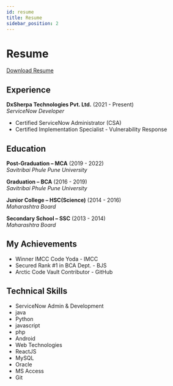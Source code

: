 ```yaml
---
id: resume
title: Resume
sidebar_position: 2
---
```


# Resume
[Download Resume](https://kaustubhk24.netlify.app/Downloads/Kaustubh-Kulkarni.pdf)

## Experience

**DxSherpa Technologies Pvt. Ltd.** (2021 - Present)  
_ServiceNow Developer_

- Certified ServiceNow Administrator (CSA)
- Certified Implementation Specialist - Vulnerability Response 




## Education

**Post-Graduation – MCA** (2019 - 2022)  
_Savitribai Phule Pune University_

**Graduation – BCA** (2016 - 2019)  
_Savitribai Phule Pune University_

**Junior College – HSC(Science)** (2014 - 2016)  
_Maharashtra Board_

**Secondary School – SSC** (2013 - 2014)  
_Maharashtra Board_



## My Achievements 

*   Winner IMCC Code Yoda - IMCC
*   Secured Rank #1 in BCA Dept. - BJS
*   Arctic Code Vault Contributor - GitHub



## Technical Skills

* ServiceNow Admin & Development
* java
* Python
* javascript
* php
* Android
* Web Technologies
* ReactJS 
* MySQL
* Oracle
* MS Access
* Git




